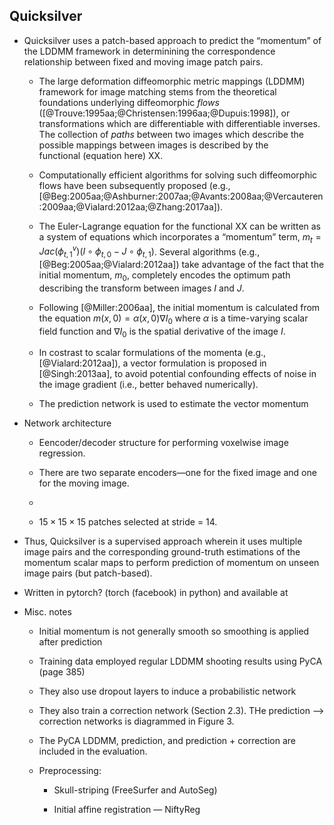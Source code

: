 

## Quicksilver

* Quicksilver uses a patch-based approach to predict the "momentum" of the LDDMM framework
in determinining the correspondence relationship between fixed and moving image patch pairs.

    * The large deformation diffeomorphic metric mappings (LDDMM) framework for image matching
      stems from the theoretical foundations underlying diffeomorphic *flows*
      ([@Trouve:1995aa;@Christensen:1996aa;@Dupuis:1998]), or transformations which are
      differentiable with differentiable inverses.  The collection of *paths* between two
      images which describe the possible mappings between images is described by the\
      functional (equation here) XX.

    * Computationally efficient algorithms for solving such diffeomorphic flows have been subsequently proposed
      (e.g., [@Beg:2005aa;@Ashburner:2007aa;@Avants:2008aa;@Vercauteren:2009aa;@Vialard:2012aa;@Zhang:2017aa]).

    * The Euler-Lagrange equation for the functional XX can be written as a system of equations
      which incorporates a "momentum" term,
      $m_{t} = Jac\left( \phi^v_{t,1} \right)\left( I \circ \phi_{t,0} - J \circ \phi_{t,1} \right)$.
      Several algorithms (e.g., [@Beg:2005aa;@Vialard:2012aa]) take advantage of the fact that the initial momentum, $m_0$,
      completely encodes the optimum path describing the transform between images $I$ and $J$.

    * Following [@Miller:2006aa], the initial momentum is calculated from the equation
      $m\left(x, 0\right) = \alpha\left(x, 0\right) \nabla I_0$ where $\alpha$ is a time-varying
      scalar field function and $\nabla I_0$ is the spatial derivative of the image $I$.

    * In costrast to scalar formulations of the momenta (e.g., [@Vialard:2012aa]), a vector formulation
      is proposed in [@Singh:2013aa], to avoid potential confounding effects of noise in the image
      gradient (i.e., better behaved numerically).

    * The prediction network is used to estimate the vector momentum

* Network architecture

    * Eencoder/decoder structure for performing voxelwise image regression.

    * There are two separate encoders---one for the fixed image and one for the moving image.

    *

    * $15 \times 15 \times 15$ patches selected at stride = 14.

* Thus, Quicksilver is a supervised approach wherein it uses multiple image pairs
and the corresponding ground-truth estimations of the momentum scalar maps to perform
prediction of momentum on unseen image pairs (but patch-based).

* Written in pytorch?  (torch (facebook) in python) and available at

* Misc. notes

    * Initial momentum is not generally smooth so smoothing is applied after prediction

    * Training data employed regular LDDMM shooting results using PyCA (page 385)

    * They also use dropout layers to induce a probabilistic network

    * They also train a correction network (Section 2.3).  THe prediction ---> correction
      networks is diagrammed in Figure 3.

    * The PyCA LDDMM, prediction, and prediction + correction are included in the evaluation.

    * Preprocessing:

        * Skull-striping (FreeSurfer and AutoSeg)

        * Initial affine registration --- NiftyReg
